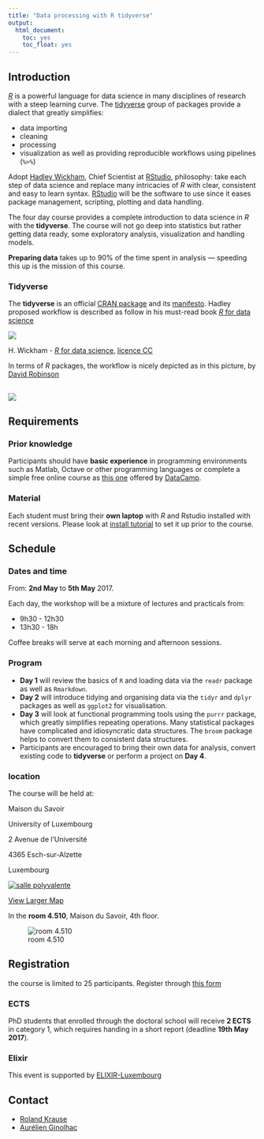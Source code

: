 ```yaml
---
title: "Data processing with R tidyverse"
output: 
  html_document: 
    toc: yes
    toc_float: yes
---
```


## Introduction

[_R_](https://cran.r-project.org/) is a powerful language for data science in many disciplines of research with a steep learning curve. 
The [tidyverse](http://tidyverse.org/) group of packages provide a dialect that greatly simplifies:

- data importing
- cleaning
- processing
- visualization as well as providing reproducible workflows using pipelines (`%>%`)

Adopt [Hadley Wickham](http://hadley.nz/), Chief Scientist at [RStudio](https://www.rstudio.com/products/RStudio/), philosophy: take each step of data science and  replace many intricacies of _R_ with clear, consistent and easy to learn syntax.
[RStudio](https://www.rstudio.com/products/RStudio/) will be the software to use since it eases package management, scripting, plotting and data handling.

The four day course provides a complete introduction to data science in _R_ with the **tidyverse**. 
The course will not go deep into statistics but rather getting data ready, some exploratory analysis, visualization and handling models. 

**Preparing data** takes up to 90% of the time spent in analysis — speeding this up is the mission of this course.

### Tidyverse

The **tidyverse** is an official [CRAN package](https://cran.r-project.org/package=tidyverse) and its [manifesto](http://tidyverse.tidyverse.org/articles/manifesto.html). 
Hadley proposed workflow is described as follow in his must-read book [_R_ for data science](http://r4ds.had.co.nz/)

![](https://raw.githubusercontent.com/LSRU/r_workshop/gh-pages/img/data-science-explore.png)

H. Wickham - [_R_ for data science](http://r4ds.had.co.nz/introduction-1.html), [licence CC](http://creativecommons.org/licenses/by-nc-nd/3.0/us/)

In terms of _R_ packages, the workflow is nicely depicted as in this
picture, by [David Robinson](http://varianceexplained.org/)

![](https://raw.githubusercontent.com/LSRU/r_workshop/gh-pages/img/drob_r_pipeline_450.png)
---

## Requirements


### Prior knowledge

Participants should have **basic experience** in programming environments such as Matlab, Octave or other programming languages
or complete a simple free online course as [this one](https://www.datacamp.com/courses/free-introduction-to-r) offered by [DataCamp](https://www.datacamp.com/).


### Material

Each student must bring their **own laptop** with _R_ and Rstudio installed with recent versions. Please look at [install tutorial](install_tutorial.html) to set it up prior to the course.

## Schedule


### Dates and time

From: **2nd May** to **5th May** 2017.


Each day, the workshop will be a mixture of lectures and practicals from:

- 9h30 - 12h30
- 13h30 - 18h

Coffee breaks will serve at each morning and afternoon sessions.

### Program

- **Day 1** will review the basics of `R` and loading data via the `readr` package as well as `Rmarkdown`. 
-	**Day 2** will introduce tidying and organising data via the `tidyr` and `dplyr` packages as well as `ggplot2` for visualisation. 
-	**Day 3** will look at functional programming tools using the `purrr` package, which greatly simplifies repeating operations. 
Many statistical packages have complicated and idiosyncratic data structures. The `broom` package helps to convert them to consistent data structures. 
-	Participants are encouraged to bring their own data for analysis, convert existing code to **tidyverse** or perform a project on **Day 4**.





### location

The course will be held at:

Maison du Savoir

University of Luxembourg

2 Avenue de l'Université

4365 Esch-sur-Alzette

Luxembourg

[![salle polyvalente](img/map.png)](http://www.openstreetmap.org/export/embed.html?bbox=5.94385027885437%2C49.501322159629254%2C5.95434308052063%2C49.507488126641405&amp;layer=mapnik&amp;marker=49.504405240266465%2C5.9490966796875)

[View Larger Map](https://www.openstreetmap.org/?mlat=49.50441&amp;mlon=5.94910#map=17/49.50441/5.94910)


In the **room 4.510**, Maison du Savoir, 4th floor.

![room 4.510](img/room_4510.png)

## Registration

the course is limited to 25 participants. Register through [this form](https://goo.gl/forms/KVq5ek5PcStkrAK92)


### ECTS

PhD students that enrolled through the doctoral school will receive **2 ECTS** in category 1, 
which requires handing in a short report (deadline **19th May 2017**).


### Elixir

This event is supported by [ELIXIR-Luxembourg]( http://elixir-luxembourg.org/data-processing-r-tidyverse)

## Contact

- [Roland Krause](mailto:roland.krause@elixir-luxembourg.org)
- [Aurélien Ginolhac](mailto:aurelien.ginolhac@uni.lu)

